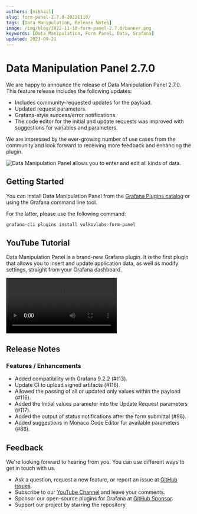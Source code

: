```yaml
---
authors: [mikhail]
slug: form-panel-2.7.0-20221110/
tags: [Data Manipulation, Release Notes]
image: /img/blog/2022-11-10-form-panel-2.7.0/banner.png
keywords: [Data Manipulation, Form Panel, Data, Grafana]
updated: 2023-09-21
---
```



# Data Manipulation Panel 2.7.0

We are happy to announce the release of Data Manipulation Panel 2.7.0. This feature release includes the following updates:

- Includes community-requested updates for the payload.
- Updated request parameters.
- Grafana-style success/error notifications.
- The code editor for the initial and update requests was improved with suggestions for variables and parameters.

We are impressed by the ever-growing number of use cases from the community and look forward to receiving more feedback and enhancing the plugin.

<Image
  title="Data Manipulation Panel allows you to enter and edit all kinds of data."
  src="/img/blog/2022-11-10-form-panel-2.7.0/panel.png"
  lazy={false}
/>

## Getting Started

You can install Data Manipulation Panel from the [Grafana Plugins catalog](https://grafana.com/grafana/plugins/volkovlabs-form-panel/) or using the Grafana command line tool.

For the latter, please use the following command:

```bash
grafana-cli plugins install volkovlabs-form-panel
```

## YouTube Tutorial

Data Manipulation Panel is a brand-new Grafana plugin. It is the first plugin that allows you to insert and update application data, as well as modify settings, straight from your Grafana dashboard.

<Video
  src="https://www.youtube.com/embed/DXALVG8GijM"
  title="Manual data entry and user input into dashboard."
/>

## Release Notes

### Features / Enhancements

- Added compatibility with Grafana 9.2.2 (#113).
- Update CI to upload signed artifacts (#116).
- Allowed the passing of all or updated only values within the payload (#116).
- Added the Initial values parameter into the Update Request parameters (#117).
- Added the output of status notifications after the form submittal (#98).
- Added suggestions in Monaco Code Editor for available parameters (#88).

## Feedback

We're looking forward to hearing from you. You can use different ways to get in touch with us.

- Ask a question, request a new feature, or report an issue at [GitHub issues](https://github.com/volkovlabs/volkovlabs-form-panel/issues).
- Subscribe to our [YouTube Channel](https://www.youtube.com/@volkovlabs) and leave your comments.
- Sponsor our open-source plugins for Grafana at [GitHub Sponsor](https://github.com/sponsors/VolkovLabs).
- Support our project by starring the repository.
